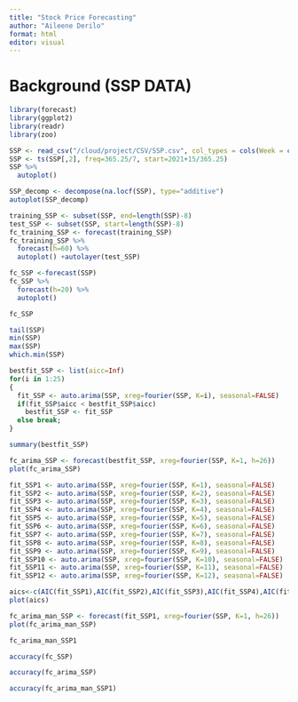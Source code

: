```yaml
---
title: "Stock Price Forecasting"
author: "Aileene Derilo"
format: html
editor: visual
---
```


# Background (SSP DATA)

```r
library(forecast)
library(ggplot2)
library(readr)
library(zoo)
```

```r
SSP <- read_csv("/cloud/project/CSV/SSP.csv", col_types = cols(Week = col_date(format = "%Y-%m-%d")))
SSP <- ts(SSP[,2], freq=365.25/7, start=2021+15/365.25)
SSP %>%
  autoplot()
```

```r
SSP_decomp <- decompose(na.locf(SSP), type="additive")
autoplot(SSP_decomp)
```

```r
training_SSP <- subset(SSP, end=length(SSP)-8)
test_SSP <- subset(SSP, start=length(SSP)-8)
fc_training_SSP <- forecast(training_SSP)
fc_training_SSP %>%
  forecast(h=60) %>%
  autoplot() +autolayer(test_SSP)

```

```r
fc_SSP <-forecast(SSP)
fc_SSP %>%
  forecast(h=20) %>%
  autoplot()
```

```r
fc_SSP
```

```r
tail(SSP)
min(SSP)
max(SSP)
which.min(SSP)
```

```r
bestfit_SSP <- list(aicc=Inf)
for(i in 1:25)
{
  fit_SSP <- auto.arima(SSP, xreg=fourier(SSP, K=i), seasonal=FALSE)
  if(fit_SSP$aicc < bestfit_SSP$aicc)
    bestfit_SSP <- fit_SSP
  else break;
}
```

```r
summary(bestfit_SSP)
```

```r
fc_arima_SSP <- forecast(bestfit_SSP, xreg=fourier(SSP, K=1, h=26))
plot(fc_arima_SSP)
```

```r
fit_SSP1 <- auto.arima(SSP, xreg=fourier(SSP, K=1), seasonal=FALSE)
fit_SSP2 <- auto.arima(SSP, xreg=fourier(SSP, K=2), seasonal=FALSE)
fit_SSP3 <- auto.arima(SSP, xreg=fourier(SSP, K=3), seasonal=FALSE)
fit_SSP4 <- auto.arima(SSP, xreg=fourier(SSP, K=4), seasonal=FALSE)
fit_SSP5 <- auto.arima(SSP, xreg=fourier(SSP, K=5), seasonal=FALSE)
fit_SSP6 <- auto.arima(SSP, xreg=fourier(SSP, K=6), seasonal=FALSE)
fit_SSP7 <- auto.arima(SSP, xreg=fourier(SSP, K=7), seasonal=FALSE)
fit_SSP8 <- auto.arima(SSP, xreg=fourier(SSP, K=8), seasonal=FALSE)
fit_SSP9 <- auto.arima(SSP, xreg=fourier(SSP, K=9), seasonal=FALSE)
fit_SSP10 <- auto.arima(SSP, xreg=fourier(SSP, K=10), seasonal=FALSE)
fit_SSP11 <- auto.arima(SSP, xreg=fourier(SSP, K=11), seasonal=FALSE)
fit_SSP12 <- auto.arima(SSP, xreg=fourier(SSP, K=12), seasonal=FALSE)
```

```r
aics<-c(AIC(fit_SSP1),AIC(fit_SSP2),AIC(fit_SSP3),AIC(fit_SSP4),AIC(fit_SSP5),AIC(fit_SSP6),AIC(fit_SSP7),AIC(fit_SSP8),AIC(fit_SSP9),AIC(fit_SSP10),AIC(fit_SSP11),AIC(fit_SSP12))
plot(aics)
```

```r
fc_arima_man_SSP <- forecast(fit_SSP1, xreg=fourier(SSP, K=1, h=26))
plot(fc_arima_man_SSP)
```
```r
fc_arima_man_SSP1
```

```r
accuracy(fc_SSP)
```

```r
accuracy(fc_arima_SSP)
```

```r
accuracy(fc_arima_man_SSP1)
```
